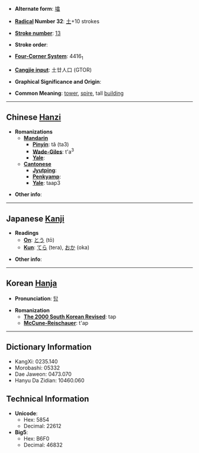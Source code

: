 * '''Alternate form''': [[墖]]

* '''[[Wiktionary:Chinese radical index| Radical]] Number 32''': [[Wiktionary:Chinese radical index 土|土]]+10 strokes

* '''[[Wiktionary:Chinese total strokes index|Stroke number]]''': [[Wiktionary:Chinese total strokes index 13|13]]

* '''Stroke order''': 

* '''[[Wiktionary:Chinese four corner index|Four-Corner System]]''': 4416<sub>1</sub>

* '''[[Wiktionary:Chinese Cangjie index|Cangjie input]]''': 土廿人口 (GTOR)

* '''Graphical Significance and Origin''': 

* '''Common Meaning''': [[tower]], [[spire]], tall [[building]]

----

== Chinese [[Hanzi]] ==

* '''Romanizations'''
** '''[[Mandarin]]'''
*** '''[[Pinyin]]''': tǎ (ta3)
*** '''[[Wade-Giles]]''': t'a<sup>3</sup>
*** '''[[Yale]]''': 
** '''[[Cantonese]]'''
*** '''[[Jyutping]]''':
*** '''[[Penkyamp]]''': 
*** '''[[Yale]]''': taap3

* '''Other info''': 

----

== Japanese [[Kanji]] ==

* '''Readings'''
** '''[[On]]''': [[とう]] (tō)
** '''[[Kun]]''': [[てら]] (tera), [[おか]] (oka)

* '''Other info''':  

----

== Korean [[Hanja]] ==

* '''Pronunciation''': [[탑]]

* '''Romanization'''
** '''[[The 2000 South Korean Revised Romanization|The 2000 South Korean Revised]]''': tap
** '''[[McCune-Reischauer]]''': t'ap

----

== Dictionary Information ==

* KangXi: 0235.140
* Morobashi: 05332
* Dae Jaweon: 0473.070
* Hanyu Da Zidian: 10460.060

== Technical Information ==

* '''Unicode''':
** Hex: 5854
** Decimal: 22612
* '''Big5''':
** Hex: B6F0
** Decimal: 46832